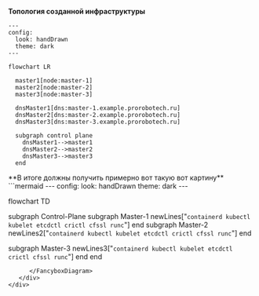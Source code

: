 

<div className="center">

**Топология созданной инфраструктуры**

```mermaid
---
config:
  look: handDrawn
  theme: dark  
---

flowchart LR

  master1[node:master-1]
  master2[node:master-2]
  master3[node:master-3]

  dnsMaster1[dns:master-1.example.prorobotech.ru]
  dnsMaster2[dns:master-2.example.prorobotech.ru]
  dnsMaster3[dns:master-3.example.prorobotech.ru]

  subgraph control plane
    dnsMaster1-->master1
    dnsMaster2-->master2
    dnsMaster3-->master3
  end

```

   <div className="center">
**В итоге должны получить примерно вот такую вот картину**
  <FancyboxDiagram>
```mermaid
---
config:
  look: handDrawn
  theme: dark  
---

flowchart TD

  subgraph Control-Plane
   subgraph Master-1
      newLines["`
         containerd
         kubectl
         kubelet
         etcdctl
         crictl
         cfssl
         runc
      `"]
   end
   subgraph Master-2
      newLines2["`
         containerd
         kubectl
         kubelet
         etcdctl
         crictl
         cfssl
         runc
      `"]
   end

   subgraph Master-3
      newLines3["`
         containerd
         kubectl
         kubelet
         etcdctl
         crictl
         cfssl
         runc
      `"]
   end
  end

```
      </FancyboxDiagram>
   </div>
</div>
